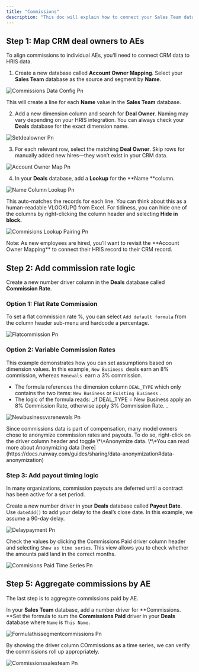 ```yaml
---
title: "Commissions"
description: "This doc will explain how to connect your Sales Team database to a Deals database sourced from your CRM (e.g., Salesforce or Hubspot), and build commission logic."
---
```


## Step 1: Map CRM deal owners to AEs

To align commissions to individual AEs, you’ll need to connect CRM data to HRIS data.

1. Create a new database called **Account Owner Mapping**. Select your **Sales Team** database as the source and segment by **Name**.

![Commissions Data Config Pn](/images/commissions/Commissions-data-config.png)

This will create a line for each **Name** value in the **Sales Team** database.

2. Add a new dimension column and search for **Deal Owner**. Naming may vary depending on your HRIS integration. You can always check your **Deals** database for the exact dimension name.

![Setdealowner Pn](/images/commissions/setdealowner.png)

3. For each relevant row, select the matching **Deal Owner**. Skip rows for manually added new hires—they won’t exist in your CRM data.

![Account Owner Map Pn](/images/commissions/Account-owner-map.png)

4. In your **Deals** database, add a **Lookup** for the \*\*Name \*\*column.

![Name Column Lookup Pn](/images/commissions/name-column-lookup.png)

This auto-matches the records for each line. You can think about this as a human-readable VLOOKUP() from Excel. For tidiness, you can hide one of the columns by right-clicking the column header and selecting **Hide in block.**

![Commisions Lookup Pairing Pn](/images/commissions/commisions-lookup-pairing.png)

<Info>
  Note: As new employees are hired, you’ll want to revisit the **Account Owner Mapping** to connect their HRIS record to their CRM record.
</Info>

## Step 2: Add commission rate logic

Create a new number driver column in the **Deals** database called **Commission Rate**.

### **Option 1: Flat Rate Commission**

To set a flat commission rate %, you can select `Add default formula` from the column header sub-menu and hardcode a percentage.

![Flatcommission Pn](/images/commissions/flatcommission.png)

### **Option 2: Variable Commission Rates**

This example demonstrates how you can set assumptions based on dimension values. In this example, `New Business `deals earn an 8% commission, whereas `Renewals `earn a 3% commission.

- The formula references the dimension column `DEAL_TYPE` which only contains the two items: `New Business` or `Existing Business` .
- The logic of the formula reads: \_if DEAL_TYPE = New Business apply an 8% Commission Rate, otherwise apply 3% Commission Rate. \_

![Newbusinessvsrenewals Pn](/images/commissions/Newbusinessvsrenewals.png)

<Tip>
  Since commissions data is part of compensation, many model owners chose to anonymize commission rates and payouts. To do so, right-click on the driver column header and toggle \*\*Anonymize data. \*\*You can read more about Anonymizing data [here](https://docs.runway.com/guides/sharing/data-anonymization#data-anonymization)
</Tip>

### **Step 3: Add payout timing logic**

In many organizations, commission payouts are deferred until a contract has been active for a set period.

Create a new number driver in your **Deals** database called **Payout Date**. Use `dateAdd()` to add your delay to the deal’s close date. In this example, we assume a 90-day delay.

![Delaypayment Pn](/images/commissions/Delaypayment.png)

Check the values by clicking the Commissions Paid driver column header and selecting `Show as time series`. This view allows you to check whether the amounts paid land in the correct months.

![Commisions Paid Time Series Pn](/images/commissions/commisions-paid-time-series.png)

## Step 5: Aggregate commissions by AE

The last step is to aggregate commissions paid by AE. 

In your **Sales Team** database, add a number driver for **Commissions. **Set the formula to sum the **Commissions Paid** driver in your **Deals** database where `Name` is `This Name.`

![Formulathissegmentcommissions Pn](/images/commissions/formulathissegmentcommissions.png)

By showing the driver column COmmissions as a time series, we can verify the commissions roll up appropriately. 

![Commissionssalesteam Pn](/images/commissions/commissionssalesteam.png)